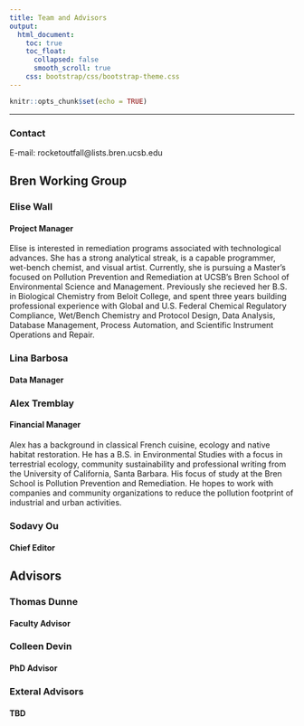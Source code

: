 ```yaml
---
title: Team and Advisors
output:
  html_document:
    toc: true
    toc_float:
      collapsed: false
      smooth_scroll: true
    css: bootstrap/css/bootstrap-theme.css
---
```


```r
knitr::opts_chunk$set(echo = TRUE)
```

***
### Contact
E-mail: rocketoutfall@lists.bren.ucsb.edu

## Bren Working Group
### Elise Wall
#### Project Manager
Elise is interested in remediation programs associated with technological advances. She has a strong analytical streak, is a capable programmer, wet-bench chemist, and visual artist. Currently, she is pursuing a Master's focused on Pollution Prevention and Remediation at UCSB's Bren School of Environmental Science and Management. Previously she recieved her B.S. in Biological Chemistry from Beloit College, and spent three years building professional experience with Global and U.S. Federal Chemical Regulatory Compliance, Wet/Bench Chemistry and Protocol Design, Data Analysis, Database Management, Process Automation, and Scientific Instrument Operations and Repair.

### Lina Barbosa
#### Data Manager

### Alex Tremblay
#### Financial Manager
Alex has a background in classical French cuisine, ecology and native habitat restoration. He has a B.S. in Environmental Studies with a focus in terrestrial ecology, community sustainability and professional writing from the University of California, Santa Barbara. His focus of study at the Bren School is Pollution Prevention and Remediation. He hopes to work with companies and community organizations to reduce the pollution footprint of industrial and urban activities. 

### Sodavy Ou
#### Chief Editor

## Advisors
### Thomas Dunne
#### Faculty Advisor

### Colleen Devin
#### PhD Advisor

### Exteral Advisors
#### TBD